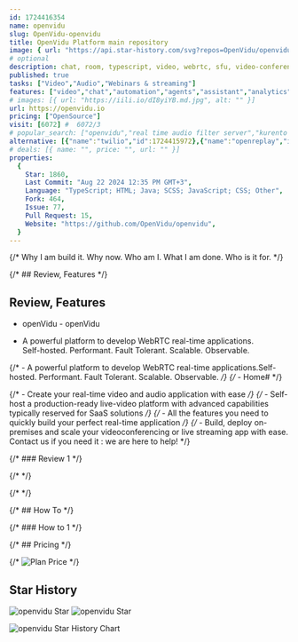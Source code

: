 ```yaml
---
id: 1724416354
name: openvidu
slug: OpenVidu-openvidu
title: OpenVidu Platform main repository
image: { url: "https://api.star-history.com/svg?repos=OpenVidu/openvidu" }
# optional
description: chat, room, typescript, video, webrtc, sfu, video-conferencing, kurento, openvidu,  ,
published: true
tasks: ["Video","Audio","Webinars & streaming"]
features: ["video","chat","automation","agents","assistant","analytics"]
# images: [{ url: "https://iili.io/dI8yiYB.md.jpg", alt: "" }]
url: https://openvidu.io
pricing: ["OpenSource"]
visit: [6072] #  6072/3
# popular_search: ["openvidu","real time audio filter server","kurento media server","ffmpeg rtp stream mkv","self hosted webrtc"]
alternative: [{"name":"twilio","id":1724415972},{"name":"openreplay","id":1722762037},{"name":"chatwoot","id":1723776778},{"name":"mirotalk","id":1723479959},{"name":"kdenlive","id":1723123458},{"name":"tiledesk-dashboard","id":1723144811},{"name":"tsuru","id":1723178719},{"name":"dub","id":1723123486},{"name":"jitsi-meet","id":1723479931},{"name":"novu","id":1722762262},{"name":"planka","id":1723101253}]
# deals: [{ name: "", price: "", url: "" }]
properties:
  {
    Star: 1860,
    Last Commit: "Aug 22 2024 12:35 PM GMT+3",
    Language: "TypeScript; HTML; Java; SCSS; JavaScript; CSS; Other",
    Fork: 464,
    Issue: 77,
    Pull Request: 15,
    Website: "https://github.com/OpenVidu/openvidu",
  }
---
```


{/* Why I am build it. Why now. Who am I. What I am done. Who is it for. */}

{/* ## Review, Features */}

## Review, Features

- openVidu - openVidu

- A powerful platform to develop WebRTC real-time applications.<br>Self-hosted. Performant. Fault Tolerant. Scalable. Observable.


{/* - A powerful platform to develop WebRTC real-time applications.Self-hosted. Performant. Fault Tolerant. Scalable. Observable. */}
{/* - Home# */}

{/* - Create your real-time video and audio application with ease */}
{/* - Self-host a production-ready live-video platform with advanced capabilities typically reserved for SaaS solutions */}
{/* - All the features you need to quickly build your perfect real-time application */}
{/* - Build, deploy on-premises and scale your videoconferencing or live streaming app with ease. Contact us if you need it : we are here to help! */}

{/* ### Review 1 */}

{/* <DetailYoutube videoId="" startTime={0} /> */}

{/* <Twitters ids=[] /> */}

{/* ## How To */}

{/* ### How to 1 */}

{/* ## Pricing */}

{/* <Img src="" alt="Plan Price" /> */}

## Star History

![openvidu Star](https://img.shields.io/github/stars/OpenVidu/openvidu?style=flat%22)
![openvidu Star](https://img.shields.io/github/last-commit/OpenVidu/openvidu?style=flat%22)

![openvidu Star History Chart](https://api.star-history.com/svg?repos=OpenVidu/openvidu)
